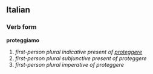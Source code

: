 ==Italian==
===Verb form===
'''proteggiamo'''

# ''first-person plural indicative present of [[proteggere]]''
# ''first-person plural subjunctive present of proteggere''
# ''first-person plural imperative of proteggere''